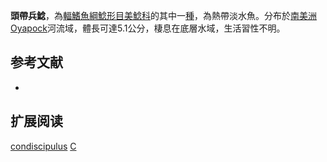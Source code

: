 {{Speciesbox
| name = 頭帶兵鯰
| image =  
| image_width = 250px
| image_caption = 
| status = NE
| status_system = IUCN3.1
| genus = Corydoras
| species = condiscipulus
| authority = [[Nijssen_&_Isbrücker|Nijssen & Isbrücker]], 1980
| synonyms =  
}}

'''頭帶兵鯰'''，為[[輻鰭魚綱|輻鰭魚綱]][[鯰形目|鯰形目]][[美鯰科|美鯰科]]的其中一[[種|種]]，為熱帶淡水魚。分布於[[南美洲|南美洲]]Oyapock河流域，體長可達5.1公分，棲息在底層水域，生活習性不明。

==参考文献==
*{{FishBase_species|genus=Corydoras|species=condiscipulus|year=2014|month=11}}

== 扩展阅读 ==
{{refbegin}}
{{wikispecies-inline|Corydoras condiscipulus|頭帶兵鯰}}
{{refend}}
{{Taxonbar|from=Q3760171}}

[[Category:兵鯰屬|condiscipulus]]
[[Category:1980年描述的魚類|C]]